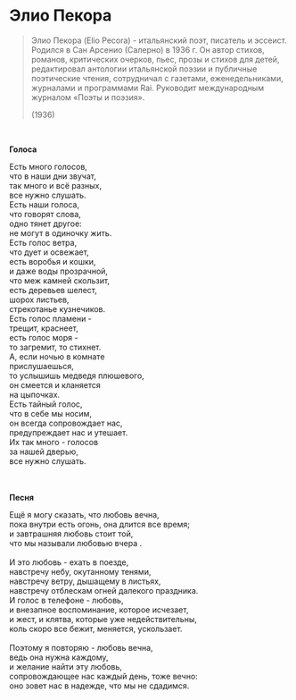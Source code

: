 # Элио Пекора

> Элио Пекора (Elio Pecora) - итальянский поэт, писатель и эссеист. Родился в Сан Арсенио (Салерно) в 1936 г. Он автор стихов, романов, критических очерков, пьес, прозы и стихов для детей, редактировал антологии итальянской поэзии и публичные поэтические чтения, сотрудничал с газетами, еженедельниками, журналами и программами Rai. Руководит международным журналом «Поэты и поэзия».
>
> \(1936\)

<br/>

**Голоса**

Есть много голосов,\
что в наши дни звучат,\
так много и всё разных,\
все нужно слушать.\
Есть наши голоса,\
что говорят слова,\
одно тянет другое:\
не могут в одиночку жить.\
Есть голос ветра,\
что дует и освежает,\
есть воробья и кошки,\
и даже воды прозрачной,\
что меж камней скользит,\
есть деревьев шелест,\
шорох листьев,\
стрекотанье кузнечиков.\
Есть голос пламени -\
трещит, краснеет,\
есть голос моря - \
то загремит, то стихнет.\
A, если ночью в комнате\
прислушаешься,\
то услышишь медведя плюшевого,\
он смеется и кланяется\
на цыпочках.\
Есть тайный голос,\
что в себе мы носим,\
он всегда сопровождает нас,\
предупреждает нас и утешает.\
Их так много - голосов\
за нашей дверью,\
все нужно слушать.\
\
<br/>

**Песня**

Eщё я могу сказать, что любовь вечна,\
пока внутри есть огонь, она длится все время;\
и завтрашняя любовь стоит той,\
что мы называли любовью вчера .\
\
И это любовь - ехать в поезде,\
навстречу небу, окутанному тенями,\
навстречу ветру, дышащему в листьях,\
навстречу отблескам огней далекого праздника.\
И голос в телефоне - любовь,\
и внезапное воспоминание, которое исчезает,\
и жест, и клятва, которые yже недействительны,\
коль скоро все бежит, меняется, ускользает.\
\
Поэтому я повторяю - любовь вечна,\
ведь она нужна каждому,\
и желание найти эту любовь,\
сопровождающee нас каждый день, тоже вечно:\
oно зовет нас в надежде, что мы не сдадимся.
